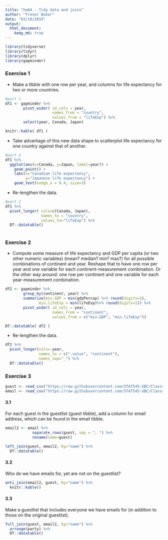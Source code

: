 ```yaml
---
title: "hw04 - Tidy data and joins"
author: "Trevor Baker"
date: "03/10/2019"
output: 
  html_document:
    keep_md: true
---
```


```r

library(tidyverse)
library(tidyr)
library(dplyr)
library(gapminder)

```


### Exercise 1

- Make a tibble with one row per year, and columns for life expectancy for two or more countries.

```r

#part 1
df1 <- gapminder %>%
        pivot_wider( id_cols = year,
                     names_from = "country",
                     values_from = "lifeExp") %>%
        select(year, Canada, Japan)

knitr::kable( df1 )

```

- Take advantage of this new data shape to scatterplot life expectancy for one country against that of another.

```r

#part 2
df1 %>%
  ggplot(aes(x=Canada, y=Japan, label=year)) +
    geom_point() +
    labs(x="Canadian life expectancy",
         y="Japanese life expectancy") +
    geom_text(nudge_x = 0.4, size=3)

```

- Re-lengthen the data.

```r

#part 2
df1 %>%
  pivot_longer( cols=c(Canada, Japan),
                names_to = "country",
                values_to="lifeExp") %>%
  DT::datatable()
  

```


### Exercise 2

- Compute some measure of life expectancy and GDP per capita (or two other numeric variables) (mean? median? min? max?) for all possible combinations of continent and year. Reshape that to have one row per year and one variable for each continent-measurement combination. Or the other way around: one row per continent and one variable for each year-measurement combination.

```r

df2 <- gapminder %>%
        group_by(continent, year) %>%
        summarize(min.GDP = min(gdpPercap) %>% round(digits=2),
               min.lifeExp = min(lifeExp)%>% round(digits=1)) %>%
        pivot_wider( id_cols = year,
                     names_from = "continent",
                     values_from = c("min.GDP", "min.lifeExp"))

DT::datatable( df2 )


```


- Re-lengthen the data.

```r

df2 %>%
  pivot_longer(cols=-year,
               names_to = c(".value", "continent"),
               names_sep="_") %>%
  DT::datatable()

```

### Exercise 3

```r

guest <- read_csv("https://raw.githubusercontent.com/STAT545-UBC/Classroom/master/data/wedding/attend.csv")
email <- read_csv("https://raw.githubusercontent.com/STAT545-UBC/Classroom/master/data/wedding/emails.csv")

```

#### 3.1

For each guest in the guestlist (guest tibble), add a column for email address, which can be found in the email tibble.

```r

email2 <- email %>% 
            separate_rows(guest, sep = ", ") %>%
            rename(name=guest)

left_join(guest, email2, by="name") %>%
  DT::datatable()

```

#### 3.2

Who do we have emails for, yet are not on the guestlist?

```r

anti_join(email2, guest, by="name") %>%
  knitr::kable()

```

#### 3.3

Make a guestlist that includes everyone we have emails for (in addition to those on the original guestlist).

```r

full_join(guest, email2, by="name") %>%
  arrange(party) %>%
  DT::datatable()

```

